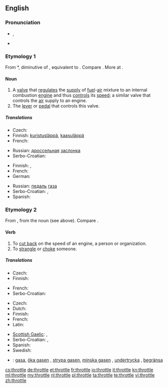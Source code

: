 {{wikipedia|dab=throttle (disambiguation)|throttle}}
==English==

===Pronunciation===
* {{a|UK}} {{IPA|/ˈθɹɒtəl/}}, {{SAMPA|/"TrQt@l/}}
* {{rhymes|ɒtəl}}

===Etymology 1===
From {{etyl|enm}} *{{term||throtel|lang=enm}}, diminutive of {{term|throte||throat|lang=enm}}, equivalent to {{suffix|throat|le}}. Compare {{etyl|de|-}} {{term|Drossel||throttle|lang=de}}. More at {{l|en|throat}}.

====Noun====
{{wikipedia}}
{{en-noun}}

# A [[valve]] that [[regulate]]s the [[supply]] of [[fuel]]-[[air]] mixture to an internal combustion [[engine]] and thus [[control]]s its [[speed]]; a similar valve that controls the [[air]] supply to an engine.
# The [[lever]] or [[pedal]] that controls this valve.

=====Translations=====
{{trans-top|a valve}}
* Czech: {{t-|cs|ventil|m}}
* Finnish: [[kuristusläppä]], [[kaasuläppä]]
* French: {{t|fr|accélérateur|m}}
{{trans-mid}}
* Russian: [[дроссельный|дроссельная]] [[заслонка]] {{f}}
* Serbo-Croatian: {{t|sh|ventil|xs=Serbo-Croatian}}
{{trans-bottom}}

{{trans-top|the lever or pedal that controls this valve}}
* Finnish: {{t-|fi|kaasupoljin}}, {{t+|fi|kaasu}}
* French: {{t|fr|accélérateur|m}}
* German: {{t+|de|Gaspedal|n}}
{{trans-mid}}
* Russian: [[педаль]] [[газ|газа]] {{f}}
* Serbo-Croatian: {{t|sh|papučica gasa|xs=Serbo-Croatian}}, {{t|sh|pedala gasa|xs=Serbo-Croatian}}
* Spanish: {{t+|es|acelerador|m}}
{{trans-bottom}}

===Etymology 2===
From {{etyl|enm}} {{term|throtlen|lang=enm}}, from the noun (see above). Compare {{etyl|de|-}} {{term|erdrosseln||to strangle, choke, throttle|lang=de}}.

====Verb====
{{en-verb|throttl|ing}}

# To [[cut back]] on the speed of an engine, a person or organization.
# To [[strangle]] or [[choke]] someone.

=====Translations=====
{{trans-top|to cut back speed}}
* Czech: {{t|cs|brzdit}}
* Finnish: {{t+|fi|kaasuttaa}}
{{trans-mid}}
* French: {{t|fr|limiter}}
* Serbo-Croatian: {{t|sh|oduzeti gas|xs=Serbo-Croatian}}
{{trans-bottom}}

{{trans-top|to strangle someone}}
* Czech: {{t|cs|škrtit}}
* Dutch: {{t+|nl|wurgen}}
* Finnish: {{t+|fi|kuristaa}}
* French: {{t|fr|étrangler}}
* Latin: {{t-|la|offoco|alt=offōcō}}
{{trans-mid}}
* [[Scottish Gaelic]]: {{t|gd|tachd}}, {{t|gd|mùch}}
* Serbo-Croatian: {{t|sh|zagušiti|xs=Serbo-Croatian}}, {{t|sh|zadaviti|xs=Serbo-Croatian}}
* Spanish: {{t-|es|estrangular}}
* Swedish: {{t-|sv|strypa}}
{{trans-bottom}}

{{checktrans}}
* {{ttbc|sv}}: [[gasa]], [[öka gasen]] {{qualifier|increase the speed/[[throttle up]]}}, [[strypa gasen]], [[minska gasen]] {{qualifier|decrease the speed}}, [[undertrycka]] {{qualifier|of a person}}, [[begränsa]] {{qualifier|of an organization}}

[[cs:throttle]]
[[de:throttle]]
[[et:throttle]]
[[fr:throttle]]
[[io:throttle]]
[[it:throttle]]
[[kn:throttle]]
[[ml:throttle]]
[[my:throttle]]
[[nl:throttle]]
[[pl:throttle]]
[[ta:throttle]]
[[te:throttle]]
[[vi:throttle]]
[[zh:throttle]]